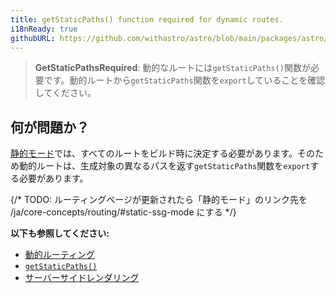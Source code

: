 ```yaml
---
title: getStaticPaths() function required for dynamic routes.
i18nReady: true
githubURL: https://github.com/withastro/astro/blob/main/packages/astro/src/core/errors/errors-data.ts
---
```


> **GetStaticPathsRequired**: 動的なルートには`getStaticPaths()`関数が必要です。動的ルートから`getStaticPaths`関数を`export`していることを確認してください。

## 何が問題か？

[静的モード](/ja/core-concepts/routing/)では、すべてのルートをビルド時に決定する必要があります。そのため動的ルートは、生成対象の異なるパスを返す`getStaticPaths`関数を`export`する必要があります。

{/* TODO: ルーティングページが更新されたら「静的モード」のリンク先を /ja/core-concepts/routing/#static-ssg-mode にする */}

**以下も参照してください:**
-  [動的ルーティング](/ja/core-concepts/routing/#動的ルーティング)
-  [`getStaticPaths()`](/ja/reference/api-reference/#getstaticpaths)
-  [サーバーサイドレンダリング](/ja/guides/server-side-rendering/)


